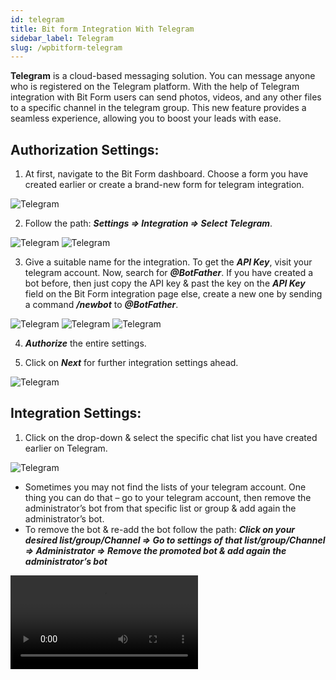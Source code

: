 ```yaml
---
id: telegram
title: Bit form Integration With Telegram 
sidebar_label: Telegram
slug: /wpbitform-telegram
---
```


**Telegram** is a cloud-based messaging solution. You can message anyone who is registered on the Telegram platform. With the help of Telegram integration with Bit Form users can send photos, videos, and any other files to a specific channel in the telegram group. This new feature provides a seamless experience, allowing you to boost your leads with ease.

## Authorization Settings:  
1. At first, navigate to the Bit Form dashboard. Choose a form you have created earlier or create a brand-new form for telegram integration.

 <Image src="Telegram-Integration/1. Create Form - Bit Form" alt="Telegram" w="1020" h="300" />

2. Follow the path: ***Settings => Integration => Select Telegram***.

 <Image src="Telegram-Integration/2. Settings to Integration-Bit Form" alt="Telegram" w="1020" h="300" />

 <Image src="Telegram-Integration/3. Select Telegram- Bit Form" alt="Telegram" w="1020" h="300" />

3. Give a suitable name for the integration. To get the ***API Key***, visit your telegram account. Now, search for ***@BotFather***. If you have created a bot before, then just copy the API key & past the key on the ***API Key*** field on the Bit Form integration page else, create a new one by sending a command ***/newbot*** to ***@BotFather***.

 <Image src="Telegram-Integration/4. Selt integration Name- Bit Form" alt="Telegram" w="1020" h="300" />

 <Image src="Telegram-Integration/5. Get API key- Bit Form" alt="Telegram" w="1020" h="350" />

 <Image src="Telegram-Integration/6. Bot API key - Bit Form" alt="Telegram" w="1020" h="350" />

4. ***Authorize*** the entire settings.

5. Click on ***Next*** for further integration settings ahead.

 <Image src="Telegram-Integration/7. Authorize- Bit Form" alt="Telegram" w="1020" h="350" />

## Integration Settings:
1. Click on the drop-down & select the specific chat list you have created earlier on Telegram.

 <Image src="Telegram-Integration/8.Chat List - Bit Fporm" alt="Telegram" w="1020" h="300" />

 - Sometimes you may not find the lists of your telegram account. One thing you can do that – go to your telegram account, then remove the administrator’s bot from that specific list or group & add again the administrator’s bot.
 - To remove the bot & re-add the bot follow the path: ***Click on your desired list/group/Channel => Go to settings of that list/group/Channel => Administrator => Remove the promoted bot & add again the administrator’s bot***

 <Video src="telegram-bot-administration-sett" alt="Telegram" w="800" h="400" />   

2. Select the parse_mode method to send text notifications to the specified group or channel. You can use either ***HTML*** or ***Markdown*** format to send a message.

 <Image src="Telegram-Integration/Parse Mode - Bit Form" alt="Telegram" w="1020" h="350" />

3. Now, type a message as your preference. You can select ***Form Fields*** to fetch the user information if you want. Also, you can mention any group or channels from this message field.

 <Image src="Telegram-Integration/9. Message - Bit Form" alt="Telegram" w="1020" h="300" />

4. You can select the action ***Attachment*** right below the ***Message’ field***. Enabling this action, you can send – Audio, Video, Photo, or Document from Bit Form to Telegram. After this, click on the ***Next*** option. 

 <Image src="Telegram-Integration/10. Action - Bit Form" alt="Telegram" w="1020" h="300" />

5. To successfully integrate your form with Telegram click the ***Finish & Save*** button.

 <Image src="Telegram-Integration/11. Finish & Save - Bit Form" alt="Telegram" w="1020" h="300" />

6. Now, you have to set conditional logic to trigger the integration for the submitted data. When you set conditional logic, remember some points – set ‘Action behavior = Always‘ & specify the integration name you have created for Telegram. If you don’t select the integration name properly, then the integration will not work.

 <Image src="Telegram-Integration/12. Conditional Logic - Bit Form" alt="Telegram" w="1020" h="300" />

7. Now ***Update*** your form if all the settings are done.

8. You can view the submitted data from the Form Responses of Bit Form also.

 <Image src="Telegram-Integration/13. Input -Bit Form" alt="Telegram" w="1020" h="300" />

 <Image src="Telegram-Integration/14. Data on Telegram - Bit Form" alt="Telegram" w="1020" h="300" />

 <Image src="Telegram-Integration/15. Form Responses - Bit Form" alt="Telegram" w="1020" h="300" />

 <Image src="Telegram-Integration/16. Related Info - Bit Form" alt="Telegram" w="1020" h="300" />

Now, you can quickly be notified about your user through this Telegram Integration whenever any data is submitted.

**Watch the full tutorial here !**

<Video youtube src="M0u1joqrRTA" />

 

